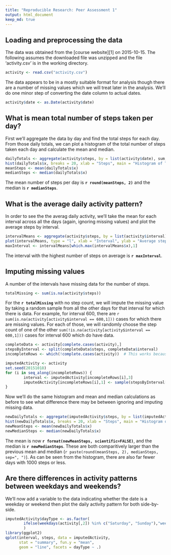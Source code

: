 ```yaml
---
title: "Reproducible Research: Peer Assessment 1"
output: html_document
keep_md: true
---
```



## Loading and preprocessing the data
The data was obtained from the [course website][1] on 2015-10-15.  The following assumes the downloaded file
was unzipped and the file 'activity.csv' is in the working directory.

```r
activity <- read.csv("activity.csv")
```

The data appears to be in a mostly suitable format for analysis though there are a number of missing values which we will treat later in the analysis.  We'll do one minor step of converting the date column to actual dates.

```r
activity$date <- as.Date(activity$date)
```

## What is mean total number of steps taken per day?

First we'll aggregate the data by day and find the total steps for each day.  From those daily totals, we can plot a histogram of the total number of steps taken each day and calculate the mean and median.

```r
dailyTotals <- aggregate(activity$steps, by = list(activity$date), sum, na.rm = TRUE)
hist(dailyTotals$x, breaks = 20, xlab = "Steps", main = "Histogram of Total Steps per Day")
meanSteps <- mean(dailyTotals$x)
medianSteps <- median(dailyTotals$x)
```

The mean number of steps per day is **`r round(meanSteps, 2)`** and the median is **`r medianSteps`**.

## What is the average daily activity pattern?

In order to see the the averag daily activity, we'll take the mean for each interval across all the days (again, ignoring missing values) and plot the average steps by interval.

```r
intervalMeans <- aggregate(activity$steps, by = list(activity$interval), mean, na.rm = TRUE)
plot(intervalMeans, type = "l", xlab = "Interval", ylab = "Average steps", main = "Average Daily Activity")
maxInterval <- intervalMeans[which.max(intervalMeans$x),1]
```

The interval with the highest number of steps on average is **`r maxInterval`**.

## Imputing missing values

A number of the intervals have missing data for the number of steps.

```r
totalMissing <- sum(is.na(activity$steps))
```

For the **`r totalMissing`** with no step count, we will impute the missing value by taking a random sample from all the other days for that interval for which there is data.  For example, for interval 600, there are `r sum(is.na(activity[activity$interval == 600,1]))` cases for which there are missing values.  For each of those, we will randomly choose the step count of one of the other `sum(!is.na(activity[activity$interval == 600,1]))` cases for interval 600 which do have data.

```r
completeData <- activity[complete.cases(activity),]
stepsByInterval <- split(completeData$steps, completeData$interval)
incompleteRows <- which(!complete.cases(activity))  # This works because steps is the only possible missing value

imputedActivity <- activity
set.seed(20151018)
for (i in seq_along(incompleteRows)) {
        interval <- imputedActivity[incompleteRows[i],3]
        imputedActivity[incompleteRows[i],1] <- sample(stepsByInterval[[as.character(interval)]], 1)
}
```

Now we'll do the same histogram and mean and median calculations as before to see what difference there may be between ignoring and imputing missing data.

```r
newDailyTotals <- aggregate(imputedActivity$steps, by = list(imputedActivity$date), sum)
hist(newDailyTotals$x, breaks = 20, xlab = "Steps", main = "Histogram of Total Steps per Day")
newMeanSteps <- mean(newDailyTotals$x)
newMedianSteps <- median(newDailyTotals$x)
```

The mean is now **`r format(newMeanSteps, scientific=FALSE)`**, and the median is **`r newMedianSteps`**.  These are both comparitively larger than the previous mean and median (`r paste(round(meanSteps, 2), medianSteps, sep=", ")`).  As can be seen from the histogram, there are also far fewer days with 1000 steps or less.

## Are there differences in activity patterns between weekdays and weekends?

We'll now add a variable to the data indicating whether the date is a weekday or weekend then plot the daily activity pattern for both side-by-side.

```r
imputedActivity$dayType <- as.factor(
        ifelse(weekdays(activity[,2]) %in% c("Saturday", "Sunday"),"weekend", "weekday")
        )
library(ggplot2)
qplot(interval, steps, data = imputedActivity, 
      stat = "summary", fun.y = "mean", 
      geom = "line", facets = dayType ~ .)
```
